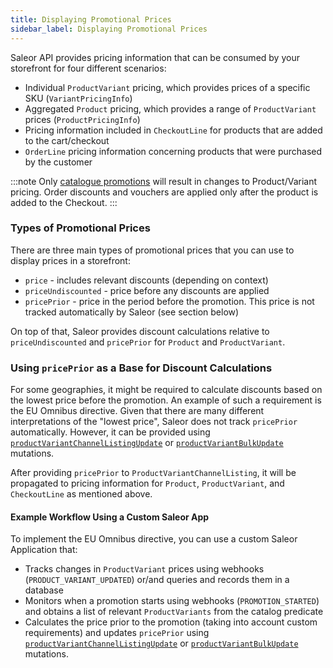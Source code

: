 ```yaml
---
title: Displaying Promotional Prices
sidebar_label: Displaying Promotional Prices
---
```


Saleor API provides pricing information that can be consumed by your storefront for four different scenarios:
- Individual `ProductVariant` pricing, which provides prices of a specific SKU (`VariantPricingInfo`)
- Aggregated `Product` pricing, which provides a range of `ProductVariant` prices (`ProductPricingInfo`)
- Pricing information included in `CheckoutLine` for products that are added to the cart/checkout
- `OrderLine` pricing information concerning products that were purchased by the customer

:::note
Only [catalogue promotions](developer/discounts/promotions) will result in changes to Product/Variant pricing. 
Order discounts and vouchers are applied only after the product is added to the Checkout.
:::

### Types of Promotional Prices

There are three main types of promotional prices that you can use to display prices in a storefront:
- `price` - includes relevant discounts (depending on context)
- `priceUndiscounted` - price before any discounts are applied 
- `pricePrior` - price in the period before the promotion. This price is not tracked automatically by Saleor (see section below)

On top of that, Saleor provides discount calculations relative to `priceUndiscounted` and `pricePrior` for `Product` and `ProductVariant`.

### Using `pricePrior` as a Base for Discount Calculations

For some geographies, it might be required to calculate discounts based on the lowest price before the promotion. 
An example of such a requirement is the EU Omnibus directive. 
Given that there are many different interpretations of the "lowest price", Saleor does not track `pricePrior` automatically. 
However, it can be provided using 
[`productVariantChannelListingUpdate`](/api-reference/products/mutations/product-variant-channel-listing-update.mdx) or 
[`productVariantBulkUpdate`](/api-reference/products/mutations/product-variant-bulk-update.mdx) mutations. 

After providing `pricePrior` to `ProductVariantChannelListing`, it will be propagated to pricing information for 
`Product`, `ProductVariant`, and `CheckoutLine` as mentioned above.

#### Example Workflow Using a Custom Saleor App

To implement the EU Omnibus directive, you can use a custom Saleor Application that:
- Tracks changes in `ProductVariant` prices using webhooks (`PRODUCT_VARIANT_UPDATED`) or/and queries and records them in a database
- Monitors when a promotion starts using webhooks (`PROMOTION_STARTED`) and obtains a list of relevant `ProductVariants` from the catalog predicate
- Calculates the price prior to the promotion (taking into account custom requirements) and updates `pricePrior` using 
[`productVariantChannelListingUpdate`](/api-reference/products/mutations/product-variant-channel-listing-update.mdx) or 
[`productVariantBulkUpdate`](/api-reference/products/mutations/product-variant-bulk-update.mdx) mutations.
